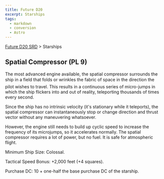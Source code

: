 ```yaml
---
title: Future D20
excerpt: Starships
tags:
  - markdown
  - conversion
  - Astro
---
```






[Future D20 SRD]( / ) > Starships




## Spatial Compressor (PL 9)


The most advanced engine available, the spatial compressor surrounds the ship in a field that folds or wrinkles the fabric of space in the direction the pilot wishes to travel. This results in a continuous series of micro-jumps in which the ship flickers into and out of reality, teleporting thousands of times every second.


Since the ship has no intrinsic velocity (it's stationary while it teleports), the spatial compressor can instantaneously stop or change direction and thrust vector without any maneuvering whatsoever.


However, the engine still needs to build up cyclic speed to increase the frequency of its microjumps, so it accelerates normally. The spatial compressor
requires a lot of power, but no fuel. It is safe for atmospheric flight.


Minimum Ship Size: Colossal.


Tactical Speed Bonus: +2,000 feet (+4 squares).


Purchase DC: 10 + one-half the base purchase DC of the starship.



